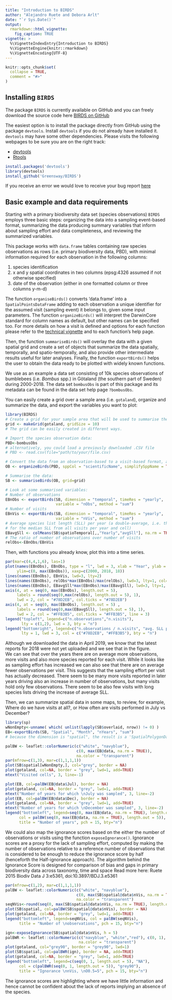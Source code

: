 ```yaml
---
title: "Introduction to BIRDS"
author: "Alejandro Ruete and Debora Arlt"
date: "`r Sys.Date()`"
output: 
  rmarkdown::html_vignette:
    fig_caption: TRUE
vignette: >
  %\VignetteIndexEntry{Introduction to BIRDS}
  %\VignetteEngine{knitr::rmarkdown}
  %\VignetteEncoding{UTF-8}
---
```


```r
knitr::opts_chunk$set(
  collapse = TRUE,
  comment = "#>"
)
```
## Installing `BIRDS`

The package `BIRDS` is currently available on GitHub and you can freely download 
the source code here [BIRDS on GitHub](https://github.com/Greensway/BIRDS)

The easiest option is to install the package directly from GitHub using the 
package `devtools`.  Install `devtools` if you do not already have installed it.
`devtools` may have some other dependencies. Please visits the following webpages 
to be sure you are on the right track:

* [devtools](https://www.r-project.org/nosvn/pandoc/devtools.html)  
* [Rtools](https://cran.r-project.org/bin/windows/Rtools/) 

```r
install.packages('devtools')
library(devtools)
install_github('Greensway/BIRDS')
```

If you receive an error we would love to receive your bug report 
[here](https://github.com/Greensway/BIRDS/issues)

## Basic example and data requirements

Starting with a primary biodiversity data set (species observations) `BIRDS` employs 
three basic steps: organizing the data into a sampling event-based format, summarizing
the data producing summary variables that inform about sampling effort and 
data completeness, and reviewing the summarized variables.

This package works with `data.frame` tables containing raw species observations 
as rows (i.e. primary biodiversity data, PBD), with minimal information required
for each observation in the following columns:

1. species identification 
2. x and y spatial coordinates in two columns (epsg:4326 assumed if not otherwise 
specified)
3. date of the observation (either in one formatted column or three columns y-m-d)

The function `organiseBirds()` converts ‘data.frame’ into a `SpatialPointsDataFrame`
adding to each observation a unique identifier for the assumed visit (sampling event) 
it belongs to, given some input parameters. The function `organizeBirds()` will interpret 
the DarwinCore standard for column names as default, but other names can be specified 
too. For more details on how a visit is defined and options for each function please
refer to the [technical vignette](./vignettes/technical_details.pdf) and to 
each function's help page.  

Then, the function `summariseBirds()` will overlay the data with a given spatial
grid and create a set of objects that summarize the data spatially, temporally, 
and spatio-temporally, and also provide other intermediate results useful for 
later analyses. Finally, the function `exportBirds()` helps the user to obtain 
the data ready to be plotted with widely known functions. 

We use as an example a data set consisting of 10k species observations of 
bumblebees (i.e. *Bombus* spp.) in Götaland (the southern part of Sweden) during
2000-2018. The data set `bombusObs` is part of this package and its metadata
can be found in the data set help page `?bombusObs`.  

You can easily create a grid over a sample area (i.e. `gotaland`), organize and 
summarize the data, and export the variables you want to plot:

```r
library(BIRDS)
# Create a grid for your sample area that will be used to summarise the data:
grid <- makeGrid(gotaland, gridSize = 10)
# The grid can be easily created in different ways. 

# Import the species observation data:
PBD<-bombusObs
# alternatively, you could load a previously downloaded .CSV file 
# PBD <- read.csv(file="path/to/your/file.csv)

# Convert the data from an observation-based to a visit-based format, adding a unique identifier for each visit:
OB <- organizeBirds(PBD, sppCol = "scientificName", simplifySppName = TRUE)

# Summarise the data:
SB <- summariseBirds(OB, grid=grid)

# Look at some summarised variables:
# Number of observations
EBnObs <- exportBirds(SB, dimension = "temporal", timeRes = "yearly", 
                      variable = "nObs", method = "sum")
# Number of visits
EBnVis <- exportBirds(SB, dimension = "temporal", timeRes = "yearly", 
                      variable = "nVis", method = "sum")
# Average species list length (SLL) per year (a double-average, i.e. the mean over cell values
# for the median SLL from all visits per year and cell) 
EBavgSll <- colMeans(SB$spatioTemporal[,,"Yearly","avgSll"], na.rm = TRUE)
# The ratio of number of observations over number of visits
relObs<-EBnObs/EBnVis
```

Then, with functions you already know, plot this into a time series.
```r
par(mar=c(4,4,1,6), las=1)
plot(names(EBnObs), EBnObs, type = "l", lwd = 3, xlab = "Year", ylab = "Number", 
     ylim=c(0, max(EBnObs)), xaxp=c(2000, 2018, 18))
lines(names(EBnObs), EBnVis, lwd=3, lty=2)
lines(names(EBnObs), relObs*max(EBnObs)/max(relObs), lwd=3, lty=1, col="#78D2EB")
lines(names(EBnObs), EBavgSll*max(EBnObs)/max(EBavgSll), lwd=3, lty=1, col="#FFB3B5")
axis(4, at = seq(0, max(EBnObs), length.out = 5), 
     labels = round(seq(0,max(relObs), length.out = 5), 1), 
     lwd = 2, col = "#78D2EB", col.ticks = "#78D2EB")
axis(4, at = seq(0, max(EBnObs), length.out = 5) , 
     labels = round(seq(0,max(EBavgSll), length.out = 5), 1), 
     lwd = 2, col = "#FFB3B5", col.ticks = "#FFB3B5", line = 3)
legend("topleft", legend=c("n.observations","n.visits"), 
       lty = c(1,2), lwd = 3, bty = "n")
legend("bottomright", legend=c("n.observations / n.visits", "avg. SLL per cell"),
       lty = 1, lwd = 3, col = c("#78D2EB", "#FFB3B5"), bty = "n")
```  

Although we downloaded the data in April 2019, we know that the latest reports
for 2018 were not yet uploaded and we see that in the figure.  
We can see that over the years there are on average more observations, more visits and 
also more species reported for each visit. While it looks like as sampling effort has increased
we can also see that there are on average fewer observations per visit. This suggests that the 
sampling effort per visit has actually decreased. There seem to be many more visits reported
in later years driving also an increase in number of observations, but many visits hold only few observations.
There seem to be also few visits with long species lists driving the increase of average SLL.

Then, we can summarize spatial data in some maps, to review, for example, 
Where do we have visits at all?, or How often are visits performed in July vs December?  

```r
library(sp)
wNonEmpty<-unname( which( unlist(lapply(SB$overlaid, nrow)) != 0) )
EB<-exportBirds(SB, "Spatial", "Month", "nYears", "sum")
# because the dimension is "spatial", the result is a 'SpatialPolygonDataFrame'

palBW <- leaflet::colorNumeric(c("white", "navyblue"), 
                               c(0, max(EB@data, na.rm = TRUE)), 
                               na.color = "transparent")
par(mfrow=c(1,3), mar=c(1,1,1,1))
plot(SB$spatial[wNonEmpty,], col="grey", border = NA)
plot(gotaland, col=NA, border = "grey", lwd=1, add=TRUE)
mtext("Visited cells", 3, line=-1)

plot(EB, col=palBW(EB@data$Jul), border = NA)
plot(gotaland, col=NA, border = "grey", lwd=1, add=TRUE)
mtext("Number of years for which \nJuly was sampled", 3, line=-2)
plot(EB, col=palBW(EB@data$Dec), border = NA)
plot(gotaland, col=NA, border = "grey", lwd=1, add=TRUE)
mtext("Number of years for which \nDecember was sampled", 3, line=-2)
legend("bottomleft", legend=seq(0, max(EB@data, na.rm = TRUE), length.out = 5),
      col = palBW(seq(0, max(EB@data, na.rm = TRUE), length.out = 5)),
      title = "Number of years", pch = 15, bty="n")
```
  

We could also map the ignorance scores based on the either the number of observations 
or visits using the function `exposeIgnorance()`. Ignorance scores are a proxy 
for the lack of sampling effort, computed by making the number of observations 
relative to a reference number of observations that is considered to be enough to 
reduce the ignorance score by half (henceforth the Half-ignorance approach).
The algorithm behind the Ignorance Score is designed for comparison of bias and 
gaps in primary biodiversity data across taxonomy, time and space
 Read more here: Ruete 2015 Biodiv Data J 3:e5361, doi:10.3897/BDJ.3.e5361
 
```r
par(mfrow=c(1,2), mar=c(1,1,1,1))
palBW <- leaflet::colorNumeric(c("white", "navyblue"), 
                               c(0, max(SB$spatial@data$nVis, na.rm = TRUE)), 
                               na.color = "transparent")
seqNVis<-round(seq(0, max(SB$spatial@data$nVis, na.rm = TRUE), length.out = 5))
plot(SB$spatial, col=palBW(SB$spatial@data$nVis), border = NA)
plot(gotaland, col=NA, border = "grey", lwd=1, add=TRUE)
legend("bottomleft", legend=seqNVis, col = palBW(seqNVis),
      title = "Number of \nobservations", pch = 15, bty="n")

ign<-exposeIgnorance(SB$spatial@data$nVis, h = 5)
palBWR <- leaflet::colorNumeric(c("navyblue", "white","red"), c(0, 1), 
                                na.color = "transparent")
plot(gotaland, col="grey90", border = "grey90", lwd=1)
plot(SB$spatial, col=palBWR(ign), border = NA, add=TRUE)
plot(gotaland, col=NA, border = "grey", lwd=1, add=TRUE)
legend("bottomleft", legend=c(seq(0, 1, length.out = 5), "NA"),
      col = c(palBWR(seq(0, 1, length.out = 5)), "grey90"),
      title = "Ignorance \nnVis, \nO0.5=5", pch = 15, bty="n")
```  
  
The ignorance scores are highlighting where we have little information and hence cannot be 
confident about the lack of reports implying an absence of the species. 

<!-- Or we could connect to other packages like `vegan` to continue with community analyses. -->
<!-- In this case, we create a community matrix using the visits as sampling units,  -->
<!-- summarizing for each grid cell the number of visits a species was observed (i.e.  -->
<!-- ignoring replicates within visits). -->

<!-- ```{r community richness, fig.show='hold', fig.width=7, message=FALSE} -->
<!-- ## Community analysis -->
<!-- CM <- communityMatrix(SB, sampleUnit="visit") -->
<!-- library(vegan) -->
<!-- sp1 <- specaccum(CM, method = "exact") -->
<!-- par(mar=c(4,4,1,1), xlog=TRUE, las=1) -->
<!-- plot(sp1, ci.type="poly", col="blue", lwd=2, ci.lty=0,  -->
<!--      ci.col="lightblue", log="x",   -->
<!--      xlab="Number of grid cells sampled",  -->
<!--      ylab="Species richness",  -->
<!--      main="Species accumulation curve") -->
<!-- ``` -->

